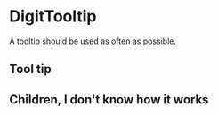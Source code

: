 
<Meta
    title="Elements|DigitTooltip"
    component={DigitTooltip}
/>

# DigitTooltip

A tooltip should be used as often as possible.

## Tool tip

<Preview>
    <Story name="Tooltip">
        <DigitTooltip text="This is a tooltip">
            <DigitButton text="Hover me" />
        </DigitTooltip>
    </Story>
    <Story name="Tooltip text">
        <DigitTooltip text="You can change the text">
            <DigitButton text="Hover me too" />
        </DigitTooltip>
    </Story>
</Preview>

## Children, I don't know how it works

<Preview>
    <Story name="Children Tooltip">
        <DigitTooltip text="This is a tooltip">
            <DigitButton text="Hover me" />
        </DigitTooltip>
    </Story>
</Preview>

<Props of={DigitTooltip} />
